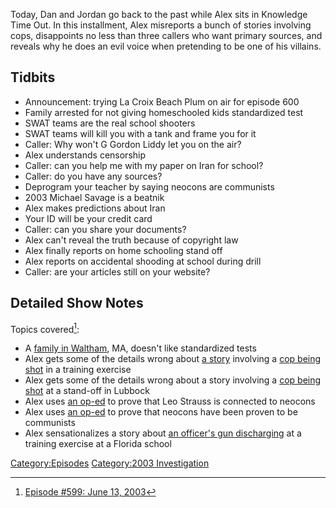 {{DEFAULTSORT:
    #_EPISODE_0599:June 13, 2003
}}{{Episode
    | title           = June 13, 2003
    | caption         = Listen to this episode on [https://knowledgefight.libsyn.com/599-june-13-2003 Libsyn] [https://open.spotify.com/episode/6g1Sq9uQIbFw5N6kzTA7Zc Spotify], Read the [[Transcript/599: June 13, 2003|Unofficial Transcript]]
    | episodeNumber   = 599
    | length          = 01:03:53
    | airDate         = September 24, 2021
    | coverageDate    = June 13, 2003
    | episodeType     = [[:Category:2003 Investigation|2003 Investigation]]
    | appearance      = [[G Gordon Liddy]], [[Micheal Savage]]
    | oocDrop         = Alex explains why he does an evil voice
    | previousEpisode = [[598: September 17, 2021]]
    | nextEpisode     = [[600: September 22, 2021]]
}}

{{Stub}}

Today, Dan and Jordan go back to the past while Alex sits in Knowledge Time Out. In this installment, Alex misreports a bunch of stories involving cops, disappoints no less than three callers who want primary sources, and reveals why he does an evil voice when pretending to be one of his villains.

==Tidbits==

*Announcement: trying La Croix Beach Plum on air for episode 600
*Family arrested for not giving homeschooled kids standardized test
*SWAT teams are the real school shooters
*SWAT teams will kill you with a tank and frame you for it
*Caller: Why won't G Gordon Liddy let you on the air?
*Alex understands censorship
*Caller: can you help me with my paper on Iran for school?
*Caller: do you have any sources?
*Deprogram your teacher by saying neocons are communists
*2003 Michael Savage is a beatnik
*Alex makes predictions about Iran
*Your ID will be your credit card
*Caller: can you share your documents?
*Alex can't reveal the truth because of copyright law
*Alex finally reports on home schooling stand off
*Alex reports on accidental shooding at school during drill
*Caller: are your articles still on your website?

==Detailed Show Notes==

Topics covered<ref>[https://knowledgefight.com/research/2021/9/23/episode-599-june-13-2003 Episode #599: June 13, 2003]</ref>:

*A [https://freerepublic.com/focus/f-news/928604/posts family in Waltham], MA, doesn't like standardized tests
*Alex gets some of the details wrong about [http://www.thedentlawfirm.com/officer-inquiry.html a story] involving a [http://www.theppsc.org/Archives/Firearms-Safety/ArlingtonTX-Cops.htm cop being shot] in a training exercise
*Alex gets some of the details wrong about a story involving a [https://www.chron.com/news/houston-texas/article/Lubbock-police-Man-charged-in-shooting-of-2014240.php cop being shot] at a stand-off in Lubbock
*Alex uses [https://web.archive.org/web/20050605084707/http://www.atimes.com/atimes/Middle_East/EE09Ak01.html an op-ed] to prove that Leo Strauss is connected to neocons
*Alex uses [http://home.alphalink.com.au/~radnat/austindependence/neo-cons.html an op-ed] to prove that neocons have been proven to be communists
*Alex sensationalizes a story about [https://web.archive.org/web/20030727235719/http://www.baynews9.com/NewsStory.cfm?storyid=19674 an officer's gun discharging] at a training exercise at a Florida school

[[Category:Episodes]]
[[Category:2003 Investigation]]
